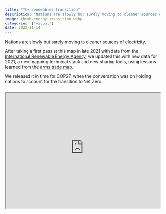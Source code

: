```yaml
---
title: "The renewables transition"
description: "Nations are slowly but surely moving to cleaner sources of electricity."
image: thumb-energy-transition.webp
categories: ["visual"]
date: 2022-11-14
---
```


Nations are slowly but surely moving to cleaner sources of electricity.

After taking a first pass at this map in late 2021 with data from the [International Renewable Energy Agency](https://www.irena.org), we updated this with new data for 2021, a new mapping technical stack and new sharing tools, using lessons learned from the [arms trade map](/career/portfolio/2022-arms-trade).

We released it in time for COP27, when the conversation was on holding nations to account for the transition to Net Zero.

```{=html}
<div style="text-align:center; position: relative; height: 0; padding-bottom: 75%; margin-top: 25px; margin-bottom: 25px; border: 1px solid #cccccc; border-radius: 5px;">
	<iframe style="position: absolute; top: 0; left: 0; width: 100%; height: 100%; background-color: #222222" src="https://360info-electricitytransition.pages.dev/map/?edshare" allowfullscreen></iframe>
</div>
```
